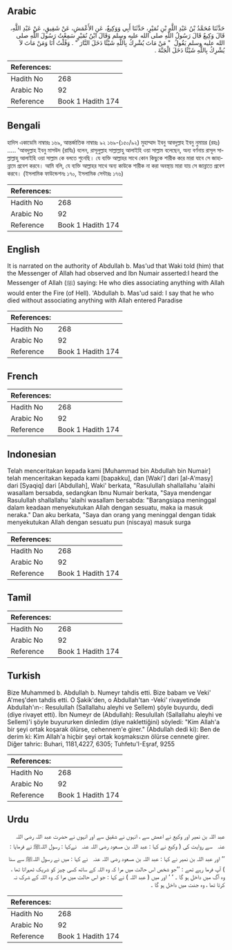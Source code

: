 ## Arabic


<div dir="rtl" lang="ar" style={{fontSize:'larger',backgroundColor:'#f8f9fa',padding:20}}>
حَدَّثَنَا مُحَمَّدُ بْنُ عَبْدِ اللَّهِ بْنِ نُمَيْرٍ، حَدَّثَنَا أَبِي وَوَكِيعٌ، عَنِ الأَعْمَشِ، عَنْ شَقِيقٍ، عَنْ عَبْدِ اللَّهِ، قَالَ وَكِيعٌ قَالَ رَسُولُ اللَّهِ صلى الله عليه وسلم وَقَالَ ابْنُ نُمَيْرٍ سَمِعْتُ رَسُولَ اللَّهِ صلى الله عليه وسلم يَقُولُ ‏ "‏ مَنْ مَاتَ يُشْرِكُ بِاللَّهِ شَيْئًا دَخَلَ النَّارَ ‏"‏ ‏.‏ وَقُلْتُ أَنَا وَمَنْ مَاتَ لاَ يُشْرِكُ بِاللَّهِ شَيْئًا دَخَلَ الْجَنَّةَ ‏.‏
</div>
<div style={{backgroundColor:'#f8f9fa',padding:20, marginBottom: 10}}><table> <thead> <tr> <th>References:</th> <th></th> </tr> </thead> <tbody><tr><td>Hadith No</td><td>268</td></tr><tr><td>Arabic No</td><td>92</td></tr><tr><td>Reference</td><td>Book 1 Hadith 174</td></tr></tbody></table></div>

## Bengali


<div dir="ltr" lang="bn" style={{fontSize:'larger',backgroundColor:'#f8f9fa',padding:20}}>
হাদিস একাডেমি নাম্বারঃ ১৬৯, আন্তর্জাতিক নাম্বারঃ ৯২ ১৬৯-(১৫০/৯২) মুহাম্মাদ ইবনু আবদুল্লাহ ইবনু নুমায়র (রহঃ) ..... 'আবদুল্লাহ ইবনু মাসউদ (রাযিঃ) বলেন, রাসূলুল্লাহ সাল্লাল্লাহু আলাইহি ওয়া সাল্লাম বলেছেন, অন্য বর্ণনায় রাসূল সাল্লাল্লাহু আলাইহি ওয়া সাল্লাম কে বলতে শুনেছি। যে ব্যক্তি আল্লাহর সাথে কোন কিছুকে শারীক করে মারা যাবে সে জাহান্নামে প্রবেশ করবে। আমি বলি, যে ব্যক্তি আল্লাহর সাথে অন্য কাউকে শারীক না করা অবস্থায় মারা যায় সে জান্নাতে প্রবেশ করবে। (ইসলামিক ফাউন্ডেশনঃ ১৭০, ইসলামিক সেন্টারঃ ১৭৬)
</div>
<div style={{backgroundColor:'#f8f9fa',padding:20, marginBottom: 10}}><table> <thead> <tr> <th>References:</th> <th></th> </tr> </thead> <tbody><tr><td>Hadith No</td><td>268</td></tr><tr><td>Arabic No</td><td>92</td></tr><tr><td>Reference</td><td>Book 1 Hadith 174</td></tr></tbody></table></div>

## English


<div dir="ltr" lang="en" style={{fontSize:'larger',backgroundColor:'#f8f9fa',padding:20}}>
It is narrated on the authority of Abdullah b. Mas'ud that Waki told (him) that the Messenger of Allah had observed and Ibn Numair asserted:I heard the Messenger of Allah (ﷺ) saying: He who dies associating anything with Allah would enter the Fire (of Hell). 'Abdullah b. Mas'ud said: I say that he who died without associating anything with Allah entered Paradise
</div>
<div style={{backgroundColor:'#f8f9fa',padding:20, marginBottom: 10}}><table> <thead> <tr> <th>References:</th> <th></th> </tr> </thead> <tbody><tr><td>Hadith No</td><td>268</td></tr><tr><td>Arabic No</td><td>92</td></tr><tr><td>Reference</td><td>Book 1 Hadith 174</td></tr></tbody></table></div>

## French


<div dir="ltr" lang="fr" style={{fontSize:'larger',backgroundColor:'#f8f9fa',padding:20}}>

</div>
<div style={{backgroundColor:'#f8f9fa',padding:20, marginBottom: 10}}><table> <thead> <tr> <th>References:</th> <th></th> </tr> </thead> <tbody><tr><td>Hadith No</td><td>268</td></tr><tr><td>Arabic No</td><td>92</td></tr><tr><td>Reference</td><td>Book 1 Hadith 174</td></tr></tbody></table></div>

## Indonesian


<div dir="ltr" lang="id" style={{fontSize:'larger',backgroundColor:'#f8f9fa',padding:20}}>
Telah menceritakan kepada kami [Muhammad bin Abdullah bin Numair] telah menceritakan kepada kami [bapakku], dan [Waki'] dari [al-A'masy] dari [Syaqiq] dari [Abdullah], Waki' berkata, "Rasulullah shallallahu 'alaihi wasallam bersabda, sedangkan Ibnu Numair berkata, "Saya mendengar Rasulullah shallallahu 'alaihi wasallam bersabda: "Barangsiapa meninggal dalam keadaan menyekutukan Allah dengan sesuatu, maka ia masuk neraka." Dan aku berkata, "Saya dan orang yang meninggal dengan tidak menyekutukan Allah dengan sesuatu pun (niscaya) masuk surga
</div>
<div style={{backgroundColor:'#f8f9fa',padding:20, marginBottom: 10}}><table> <thead> <tr> <th>References:</th> <th></th> </tr> </thead> <tbody><tr><td>Hadith No</td><td>268</td></tr><tr><td>Arabic No</td><td>92</td></tr><tr><td>Reference</td><td>Book 1 Hadith 174</td></tr></tbody></table></div>

## Tamil


<div dir="ltr" lang="ta" style={{fontSize:'larger',backgroundColor:'#f8f9fa',padding:20}}>

</div>
<div style={{backgroundColor:'#f8f9fa',padding:20, marginBottom: 10}}><table> <thead> <tr> <th>References:</th> <th></th> </tr> </thead> <tbody><tr><td>Hadith No</td><td>268</td></tr><tr><td>Arabic No</td><td>92</td></tr><tr><td>Reference</td><td>Book 1 Hadith 174</td></tr></tbody></table></div>

## Turkish


<div dir="ltr" lang="tr" style={{fontSize:'larger',backgroundColor:'#f8f9fa',padding:20}}>
Bize Muhammed b. Abdullah b. Numeyr tahdis etti. Bize babam ve Veki' A'meş'den tahdis etti. O Şakik'den, o Abdullah'tan -Veki' rivayetinde Abdullah'ın-: Resulullah (Sallallahu aleyhi ve Sellem) şöyle buyurdu, dedi (diye rivayet etti). İbn Numeyr de (Abdullah): Resulullah (Sallallahu aleyhi ve Sellem)'i şöyle buyururken dinledim (diye naklettiğini) söyledi: "Kim Allah'a bir şeyi ortak koşarak ölürse, cehennem'e girer." (Abdullah dedi ki): Ben de derim ki: Kim Allah'a hiçbir şeyi ortak koşmaksızın ölürse cennete girer. Diğer tahric: Buhari, 1181,4227, 6305; Tuhfetu'I-Eşraf, 9255
</div>
<div style={{backgroundColor:'#f8f9fa',padding:20, marginBottom: 10}}><table> <thead> <tr> <th>References:</th> <th></th> </tr> </thead> <tbody><tr><td>Hadith No</td><td>268</td></tr><tr><td>Arabic No</td><td>92</td></tr><tr><td>Reference</td><td>Book 1 Hadith 174</td></tr></tbody></table></div>

## Urdu


<div dir="rtl" lang="ur" style={{fontSize:'larger',backgroundColor:'#f8f9fa',padding:20}}>
عبد اللہ بن نمیر اور وکیع نے اعمش سے ، انہوں نے شقیق سے اور انہوں نے حضرت عبد اللہ ‌رضی ‌اللہ ‌عنہ ‌ ‌ سے روایت کی ( وکیع نے کہا : عبد اللہ بن مسعود ‌رضی ‌اللہ ‌عنہ ‌ ‌ نےکہا : رسول اللہﷺ نے فرمایا : ’’ اور عبد اللہ بن نمیر نے کہا : عبد اللہ بن مسعود ‌رضی ‌اللہ ‌عنہ ‌ ‌ نے کہا : میں نے رسول اللہﷺ سے سنا ) آپ فرما رہے تھے : ’’جو شخص اس حالت میں مرا کہ وہ اللہ کے ساتھ کسی چیز کو شریک ٹھہراتا تھا ، وہ آگ میں داخل ہو گا ۔ ‘ ‘ اور میں ( عبد اللہ ) نے کہا : جو اس حالت میں مرا کہ وہ اللہ کے شرک نہ کرتا تھا ، وہ جنت میں داخل ہو گا ۔
</div>
<div style={{backgroundColor:'#f8f9fa',padding:20, marginBottom: 10}}><table> <thead> <tr> <th>References:</th> <th></th> </tr> </thead> <tbody><tr><td>Hadith No</td><td>268</td></tr><tr><td>Arabic No</td><td>92</td></tr><tr><td>Reference</td><td>Book 1 Hadith 174</td></tr></tbody></table></div>